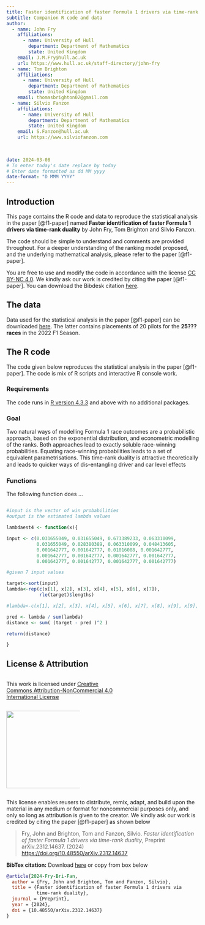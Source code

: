 ```yaml
---
title: Faster identification of faster Formula 1 drivers via time-rank duality
subtitle: Companion R code and data
author: 
  - name: John Fry
    affiliations: 
      - name: University of Hull
        department: Department of Mathematics
        state: United Kingdom
    email: J.M.Fry@hull.ac.uk
    url: https://www.hull.ac.uk/staff-directory/john-fry
  - name: Tom Brighton
    affiliations:
      - name: University of Hull
        department: Department of Mathematics
        state: United Kingdom
    email: thomasbrighton02@gmail.com 
  - name: Silvio Fanzon
    affiliations: 
      - name: University of Hull
        department: Department of Mathematics
        state: United Kingdom
    email: S.Fanzon@hull.ac.uk
    url: https://www.silviofanzon.com
  

  
date: 2024-03-08 
# To enter today's date replace by today
# Enter date formatted as dd MM yyyy
date-format: "D MMM YYYY"
---
```



## Introduction


This page contains the R code and data to reproduce the statistical analysis in 
the paper [@f1-paper] named **Faster identification of faster Formula 1 drivers via time-rank duality** by John Fry, Tom Brighton and Silvio Fanzon.

The code should be simple to understand and comments are provided throughout.
For a deeper understanding of the ranking model proposed, and the underlying mathematical analysis, please refer to the paper [@f1-paper]. 

You are free to use and modify the code in accordance with the license 
[CC BY-NC 4.0](https://creativecommons.org/licenses/by-nc/4.0/).
We kindly ask our work is credited by citing the paper [@f1-paper]. 
You can download the Bibdesk citation [here](citation.bib). 




## The data

Data used for the statistical analysis in the paper [@f1-paper] can be downloaded [here](data/f1seconddata.txt). The latter contains placements of 20 pilots for the **25??? races** in the 2022 F1 Season. 


## The R code 

The code given below reproduces the statistical analysis in 
the paper [@f1-paper]. The code is mix of R scripts and interactive R console work.

### Requirements
The code runs in [R version 4.3.3](https://www.r-project.org) and above with
no additional packages.

### Goal

Two natural ways of modelling Formula 1 race outcomes are a probabilistic approach, based on the exponential distribution, and econometric modelling of the ranks. 
Both approaches lead to exactly soluble race-winning probabilities. Equating race-winning probabilities leads to a set of equivalent parametrisations. 
This time-rank duality is attractive theoretically and leads to quicker ways of dis-entangling driver and car level eﬀects



### Functions

The following function does ...

```r

#input is the vector of win probabilities
#output is the estimated lambda values

lambdaest4 <- function(x){

input <- c(0.031655049, 0.031655049, 0.673389233, 0.063310099, 
           0.031655049, 0.028380389, 0.063310099, 0.048413605, 
           0.001642777, 0.001642777, 0.01016088, 0.001642777, 
           0.001642777, 0.001642777, 0.001642777, 0.001642777, 
           0.001642777, 0.001642777, 0.001642777, 0.001642777)

#given 7 input values

target<-sort(input)
lambda<-rep(c(x[1], x[2], x[3], x[4], x[5], x[6], x[7]), 
            rle(target)$lengths)

#lambda<-c(x[1], x[2], x[3], x[4], x[5], x[6], x[7], x[8], x[9], x[9], x[10], x[10], x[10], x[10], x[10], x[10], x[10], x[10], x[10], x[10])

pred <- lambda / sum(lambda)
distance <- sum( (target - pred )^2 )

return(distance)

}
```


## License & Attribution


::: {.column width="60%"}
This work is licensed under [Creative Commons Attribution-NonCommercial 4.0 International License](https://creativecommons.org/licenses/by-nc/4.0/)
:::


::: {.column width="38%"}
![](/by-nc.png){width=2.1in}
:::


This license enables reusers to distribute, remix, adapt, and build upon 
the material in any medium or format for noncommercial purposes only, 
and only so long as attribution is given to the creator. 
We kindly ask our work is credited by citing the paper [@f1-paper] as shown below

> Fry, John and Brighton, Tom and Fanzon, Silvio. *Faster identification of faster Formula 1 drivers via time-rank duality*, Preprint arXiv.2312.14637. (2024)  
[https://doi.org/10.48550/arXiv.2312.14637](https://doi.org/10.48550/arXiv.2312.14637)


**BibTex citation:** Download [here](citation.bib) or copy from box below


```bibtex
@article{2024-Fry-Bri-Fan,
  author = {Fry, John and Brighton, Tom and Fanzon, Silvio},
  title = {Faster identification of faster Formula 1 drivers via 
           time-rank duality},
  journal = {Preprint},
  year = {2024},
  doi = {10.48550/arXiv.2312.14637}
}
```






